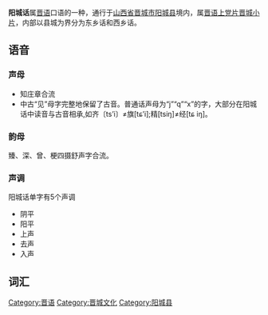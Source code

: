'''阳城话'''属[[晋语|晋语]]口语的一种，通行于[[山西省|山西省]][[晋城市|晋城市]][[阳城县|阳城县]]境内，属[[晋语|晋语]][[上党片|上党片]][[晋城小片|晋城小片]]，内部以县城为界分为东乡话和西乡话。

==语音==
=== 声母 ===
*知庄章合流
*中古“见”母字完整地保留了古音。普通话声母为“j”“q”“x”的字，大部分在阳城话中读音与古音相承,如齐〔ts’i〕≠旗[tɕ’i];精[tsiŋ]≠经[tɕ iŋ]。

=== 韵母 ===
臻、深、曾、梗四摄舒声字合流。

=== 声调 ===
阳城话单字有5个声调
*阴平
*阳平
*上声
*去声
*入声

==词汇==
{{晉語}}

[[Category:晋语|Category:晋语]]
[[Category:晋城文化|Category:晋城文化]]
[[Category:阳城县|Category:阳城县]]